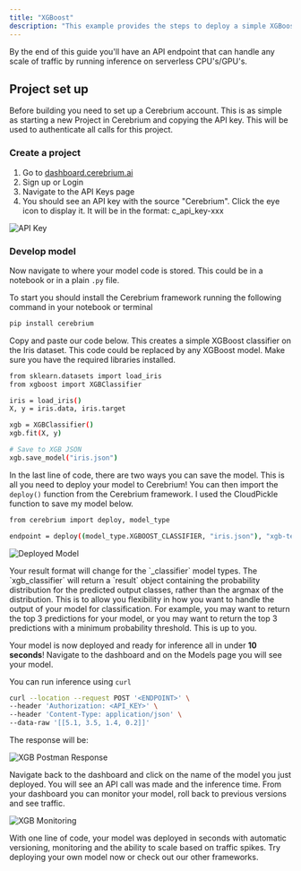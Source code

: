 ```yaml
---
title: "XGBoost"
description: "This example provides the steps to deploy a simple XGBoost model (from scratch!) using Cerebrium."
---
```


By the end of this guide you'll have an API endpoint that can handle any scale
of traffic by running inference on serverless CPU's/GPU's.

## Project set up

Before building you need to set up a Cerebrium account. This is as simple as
starting a new Project in Cerebrium and copying the API key. This will be used
to authenticate all calls for this project.

### Create a project

1. Go to [dashboard.cerebrium.ai](https://dashboard.cerebrium.ai)
2. Sign up or Login
3. Navigate to the API Keys page
4. You should see an API key with the source "Cerebrium". Click the eye icon to
   display it. It will be in the format: c_api_key-xxx

![API Key](/images/quickstarts/onnx-1.png)

### Develop model

Now navigate to where your model code is stored. This could be in a notebook or
in a plain `.py` file.

To start you should install the Cerebrium framework running the following
command in your notebook or terminal

```bash
pip install cerebrium
```

Copy and paste our code below. This creates a simple XGBoost classifier on the Iris dataset. This code could be replaced by any XGBoost model. Make sure you have
the required libraries installed.

```bash
from sklearn.datasets import load_iris
from xgboost import XGBClassifier

iris = load_iris()
X, y = iris.data, iris.target

xgb = XGBClassifier()
xgb.fit(X, y)

# Save to XGB JSON
xgb.save_model("iris.json")
```

In the last line of code, there are two ways you can save the model. This is all
you need to deploy your model to Cerebrium! You can then import the `deploy()`
function from the Cerebrium framework. I used the CloudPickle function to save
my model below.

```bash
from cerebrium import deploy, model_type

endpoint = deploy((model_type.XGBOOST_CLASSIFIER, "iris.json"), "xgb-test-model" , "<API_KEY>")
```

![Deployed Model](/images/quickstarts/xgboost-1.png)

<Note>
  Your result format will change for the `_classifier` model types. The
  `xgb_classifier` will return a `result` object containing the probability
  distribution for the predicted output classes, rather than the argmax of the
  distribution. This is to allow you flexibility in how you want to handle the
  output of your model for classification. For example, you may want to return
  the top 3 predictions for your model, or you may want to return the top 3
  predictions with a minimum probability threshold. This is up to you.
</Note>

Your model is now deployed and ready for inference all in under **10 seconds**!
Navigate to the dashboard and on the Models page you will see your model.

You can run inference using `curl`

```bash
curl --location --request POST '<ENDPOINT>' \
--header 'Authorization: <API_KEY>' \
--header 'Content-Type: application/json' \
--data-raw '[[5.1, 3.5, 1.4, 0.2]]'
```

The response will be:

![XGB Postman Response](/images/quickstarts/xgboost-2.png)

Navigate back to the dashboard and click on the name of the model you just
deployed. You will see an API call was made and the inference time. From your
dashboard you can monitor your model, roll back to previous versions and see
traffic.

![XGB Monitoring](/images/quickstarts/xgboost-3.png)

With one line of code, your model was deployed in seconds with automatic
versioning, monitoring and the ability to scale based on traffic spikes. Try
deploying your own model now or check out our other frameworks.
